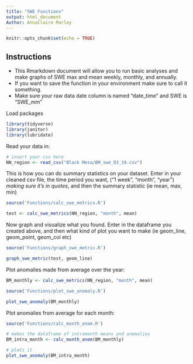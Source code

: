 ```yaml
---
title: "SWE Functions"
output: html_document
Author: AnnaClaire Marley
---
```


```r
knitr::opts_chunk$set(echo = TRUE)
```

## **Instructions** 

- This Rmarkdown document will allow you to run basic analyses and make graphs of SWE max and mean weekly, monthly, and annually. 
- If you want to save the function in your environment make sure to call it something.
- Make sure your raw data date column is named "date_time" and SWE is "SWE_mm"

Load packages
```r

library(tidyverse)
library(janitor)
library(lubridate)

```

Read your data in:
```r

# insert your csv here 
NN_region <- read_csv("Black Mesa/BM_swe_03_19.csv")

```

This is how you can do summary statistics on your dataset. Enter in your cleaned csv file, the time period you want, ("1 week", "month", "year") *making sure it's in quotes*, and then the summary statistic (ie mean, max, min)
```r
source('Functions/calc_swe_metrics.R')

test <- calc_swe_metrics(NN_region, "month", mean)

```

Now graph and visualize what you found. Enter in the dataframe you created above, and then what kind of plot you want to make (ie geom_line, geom_point, geom_col etc)
```r
source('Functions/graph_swe_metric.R')

graph_swe_metric(test, geom_line) 
```

Plot anomalies made from average over the year:

```r


BM_monthly <- calc_swe_metrics(NN_region, "month", mean)

source('Functions/plot_swe_anomaly.R')

plot_swe_anomaly(BM_monthly)

```


Plot anomalies from average for each month:
```r
source('Functions/calc_month_anom.R')

# makes the dataframe of intramonth means and anomalies
BM_intra_month <- calc_month_anom(BM_monthly)

# plots it
plot_swe_anomaly(BM_intra_month)

```

